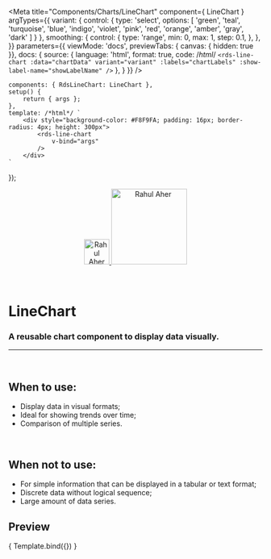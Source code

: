 
<Meta
	title="Components/Charts/LineChart"
	component={ LineChart }
	argTypes={{
		variant: {
			control: {
				type: 'select',
				options: [
				'green',
				'teal',
				'turquoise',
				'blue',
				'indigo',
				'violet',
				'pink',
				'red',
				'orange',
				'amber',
				'gray',
				'dark'
				]
			}
		},
		smoothing: {
			control: {
				type: 'range',
				min: 0,
				max: 1,
				step: 0.1,
			},
		},
	}}
	parameters={{
		viewMode: 'docs',
		previewTabs: { canvas: { hidden: true }},
		docs: {
			source: {
				language: 'html',
				format: true,
				code: /*html*/
`<rds-line-chart
	:data="chartData"
	variant="variant"
	:labels="chartLabels"
	:show-label-name="showLabelName"
/>`
			},
		}
	}}
/>

	components: { RdsLineChart: LineChart },
	setup() {
		return { args };
	},
	template: /*html*/ `
		<div style="background-color: #F8F9FA; padding: 16px; border-radius: 4px; height: 300px">
			<rds-line-chart
				v-bind="args"
			/>
		</div>
	`
});

<div align="center" style={{display: 'flex'}}>
    <a href="https://rahulaher.netlify.app">
        <img src="https://rahulaher.netlify.app/img/logo/glyph-black-colored.svg" alt="Rahul Aher logo" width="50" />
        <img src="https://rahulaher.netlify.app/img/logo/word-black-colored.svg" alt="Rahul Aher" width="150" />
    </a>
</div>

<br />
<br />

# LineChart

### A reusable chart component to display data visually.
---
<br />

## When to use:
- Display data in visual formats;
- Ideal for showing trends over time;
- Comparison of multiple series.

<br />

## When not to use:
- For simple information that can be displayed in a tabular or text format;
- Discrete data without logical sequence;
- Large amount of data series.

## Preview

<Canvas>
	<Story
		name="LineChart"
		args={{
			labels: ['2024-03-01','2024-03-02','2024-03-03', '2024-03-04', '2024-03-05',
				'2024-03-06','2024-03-07','2024-03-08', '2024-03-09', '2024-03-10',
				'2024-03-11','2024-03-12','2024-03-13', '2024-03-14', '2024-03-15',
				'2024-03-16','2024-03-17','2024-03-18', '2024-03-19', '2024-03-20',
				'2024-03-21','2024-03-22','2024-03-23', '2024-03-24', '2024-03-25',
				'2024-03-26','2024-03-27','2024-03-28', '2024-03-29', '2024-03-30',],
			variant: 'green',
			fill: false,
			isDashed: false,
			borderDash: [5,5],
			smoothing: 0.3,
			showLabelName: true,
			scales: {
				x: {
					grid: {
						display: false
					},
				}
			},
			xAxisRange: [0, 100],
			yAxisRange: [0, 100],
			data: [
				{
					name: 'Echocardiogram',
					datasets: [
						{
							label: 'Accomplished',
							data: [
								0, 80, 70, 10, 12,
								250, 50, 100, 60, 55,
								110, 10, 0, 50, 30,
								250, 50, 100, 60, 55,
								2, 32, 69, 34, 23,
								24, 35, 96, 165, 132,
							],
						},
					]
				},
				{
					name: 'X-Ray',
					datasets: [
						{
							label: 'Accomplished',
							data: [
								110, 10, 0, 50, 30,
								2, 32, 69, 34, 23,
								24, 35, 96, 165, 132,
								2, 32, 69, 34, 23,
								110, 10, 0, 50, 30,
								250, 50, 100, 60, 55,
							],
						},
					]
				},
				{
					name: 'Tomography',
					datasets: [
						{
							label: 'Accomplished',
							data: [
								150, 80, 70, 10, 12,
								250, 50, 100, 60, 55,
								2, 32, 69, 34, 23,
								110, 10, 0, 50, 30,
								250, 50, 100, 60, 55,
								24, 35, 96, 165, 295,
							],
						},
					]
				}
			],
	}}
>
	{ Template.bind({}) }
  </Story>
</Canvas>

<ArgsTable story="LineChart" />


